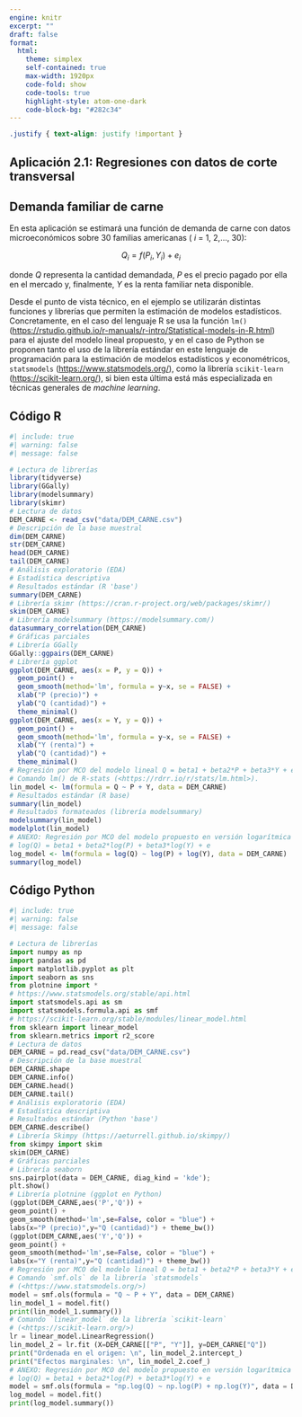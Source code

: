 ```yaml
---
engine: knitr
excerpt: ""
draft: false
format: 
  html:
    theme: simplex
    self-contained: true
    max-width: 1920px
    code-fold: show
    code-tools: true
    highlight-style: atom-one-dark
    code-block-bg: "#282c34"
---
```


```css
.justify { text-align: justify !important }
```

::: justify
# Aplicación 2.1: Regresiones con datos de corte transversal  {.unnumbered}

## Demanda familiar de carne {.unnumbered}

En esta aplicación se estimará una función de demanda de carne con datos microeconómicos sobre 30 familias americanas ( *i* = 1, 2,..., 30):

$$Q_{i} = f(P_{i}, Y_{i}) + e_{i}$$

donde *Q* representa la cantidad demandada, *P* es el precio pagado por ella en el mercado y, finalmente, *Y* es la renta familiar neta disponible.

Desde el punto de vista técnico, en el ejemplo se utilizarán distintas funciones y librerías que permiten la estimación de modelos estadísticos. Concretamente, en el caso del lenguaje R se usa la función `lm()` (<https://rstudio.github.io/r-manuals/r-intro/Statistical-models-in-R.html>) para el ajuste del modelo lineal propuesto, y en el caso de Python se proponen tanto el uso de la librería estándar en este lenguaje de programación para la estimación de modelos estadísticos y econométricos, `statsmodels` (<https://www.statsmodels.org/>), como la librería `scikit-learn` ([https://scikit-learn.org/](#0){.uri}), si bien esta última está más especializada en técnicas generales de *machine learning*.
:::

## Código R {.unnumbered}

```r
#| include: true
#| warning: false
#| message: false

# Lectura de librerías
library(tidyverse)
library(GGally)
library(modelsummary)
library(skimr)
# Lectura de datos
DEM_CARNE <- read_csv("data/DEM_CARNE.csv")
# Descripción de la base muestral
dim(DEM_CARNE)
str(DEM_CARNE)
head(DEM_CARNE)
tail(DEM_CARNE)
# Análisis exploratorio (EDA)
# Estadística descriptiva
# Resultados estándar (R 'base')
summary(DEM_CARNE)
# Librería skimr (https://cran.r-project.org/web/packages/skimr/)
skim(DEM_CARNE)
# Librería modelsummary (https://modelsummary.com/)
datasummary_correlation(DEM_CARNE)
# Gráficas parciales
# Librería GGally
GGally::ggpairs(DEM_CARNE)
# Librería ggplot
ggplot(DEM_CARNE, aes(x = P, y = Q)) +
  geom_point() +
  geom_smooth(method='lm', formula = y~x, se = FALSE) +
  xlab("P (precio)") +
  ylab("Q (cantidad)") +
  theme_minimal()
ggplot(DEM_CARNE, aes(x = Y, y = Q)) +
  geom_point() +
  geom_smooth(method='lm', formula = y~x, se = FALSE) +
  xlab("Y (renta)") +
  ylab("Q (cantidad)") +
  theme_minimal()
# Regresión por MCO del modelo lineal Q = beta1 + beta2*P + beta3*Y + e
# Comando lm() de R-stats (<https://rdrr.io/r/stats/lm.html>).
lin_model <- lm(formula = Q ~ P + Y, data = DEM_CARNE)
# Resultados estándar (R base)
summary(lin_model)
# Resultados formateados (librería modelsummary)
modelsummary(lin_model)
modelplot(lin_model)
# ANEXO: Regresión por MCO del modelo propuesto en versión logarítmica
# log(Q) = beta1 + beta2*log(P) + beta3*log(Y) + e
log_model <- lm(formula = log(Q) ~ log(P) + log(Y), data = DEM_CARNE)
summary(log_model)
```

## Código Python {.unnumbered}

```python
#| include: true
#| warning: false
#| message: false

# Lectura de librerías
import numpy as np
import pandas as pd
import matplotlib.pyplot as plt
import seaborn as sns
from plotnine import *
# https://www.statsmodels.org/stable/api.html
import statsmodels.api as sm
import statsmodels.formula.api as smf
# https://scikit-learn.org/stable/modules/linear_model.html
from sklearn import linear_model
from sklearn.metrics import r2_score
# Lectura de datos
DEM_CARNE = pd.read_csv("data/DEM_CARNE.csv")
# Descripción de la base muestral
DEM_CARNE.shape
DEM_CARNE.info()
DEM_CARNE.head()
DEM_CARNE.tail()
# Análisis exploratorio (EDA)
# Estadística descriptiva
# Resultados estándar (Python 'base')
DEM_CARNE.describe()
# Librería Skimpy (https://aeturrell.github.io/skimpy/)
from skimpy import skim
skim(DEM_CARNE)
# Gráficas parciales
# Librería seaborn
sns.pairplot(data = DEM_CARNE, diag_kind = 'kde');
plt.show()
# Librería plotnine (ggplot en Python)
(ggplot(DEM_CARNE,aes('P','Q')) + 
geom_point() + 
geom_smooth(method='lm',se=False, color = "blue") + 
labs(x="P (precio)",y="Q (cantidad)") + theme_bw())
(ggplot(DEM_CARNE,aes('Y','Q')) + 
geom_point() + 
geom_smooth(method='lm',se=False, color = "blue") + 
labs(x="Y (renta)",y="Q (cantidad)") + theme_bw())
# Regresión por MCO del modelo lineal Q = beta1 + beta2*P + beta3*Y + e
# Comando `smf.ols` de la librería `statsmodels` 
# (<https://www.statsmodels.org/>)
model = smf.ols(formula = "Q ~ P + Y", data = DEM_CARNE)
lin_model_1 = model.fit()
print(lin_model_1.summary())
# Comando `linear_model` de la librería `scikit-learn` 
# (<https://scikit-learn.org/>)
lr = linear_model.LinearRegression()
lin_model_2 = lr.fit (X=DEM_CARNE[["P", "Y"]], y=DEM_CARNE["Q"])
print("Ordenada en el origen: \n", lin_model_2.intercept_)
print("Efectos marginales: \n", lin_model_2.coef_)
# ANEXO: Regresión por MCO del modelo propuesto en versión logarítmica
# log(Q) = beta1 + beta2*log(P) + beta3*log(Y) + e
model = smf.ols(formula = "np.log(Q) ~ np.log(P) + np.log(Y)", data = DEM_CARNE)
log_model = model.fit()
print(log_model.summary())
```
